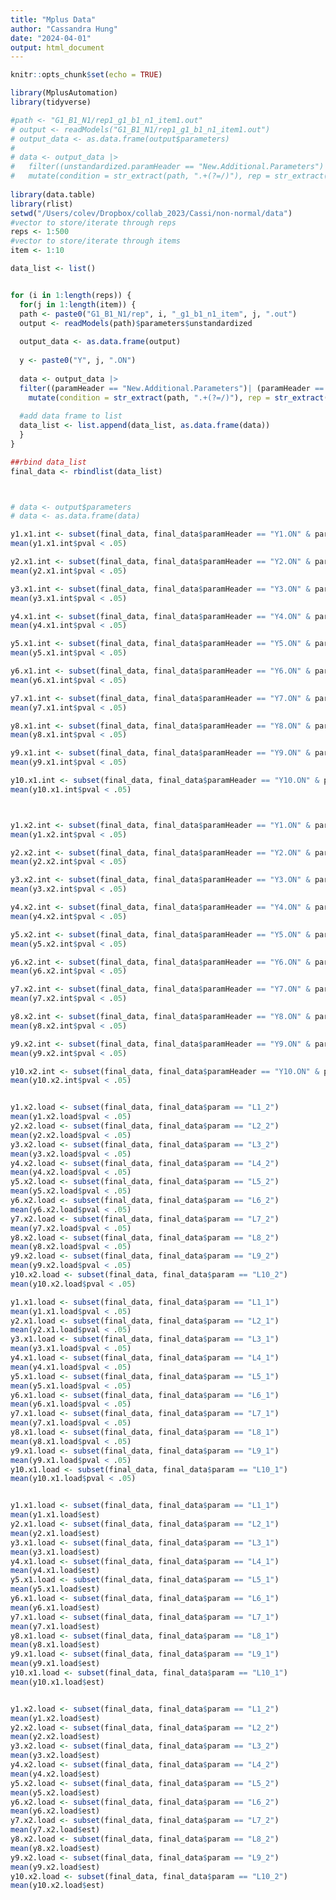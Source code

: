 ```yaml
---
title: "Mplus Data"
author: "Cassandra Hung"
date: "2024-04-01"
output: html_document
---
```


```r
knitr::opts_chunk$set(echo = TRUE)
```

```r

library(MplusAutomation)
library(tidyverse)

#path <- "G1_B1_N1/rep1_g1_b1_n1_item1.out"
# output <- readModels("G1_B1_N1/rep1_g1_b1_n1_item1.out")
# output_data <- as.data.frame(output$parameters)
# 
# data <- output_data |>
#   filter((unstandardized.paramHeader == "New.Additional.Parameters") | (unstandardized.paramHeader == "Y1.ON")) |>
#   mutate(condition = str_extract(path, ".+(?=/)"), rep = str_extract(path, "rep\\d+"), item = str_extract(path, "item\\d+"))
  
library(data.table) 
library(rlist)
setwd("/Users/colev/Dropbox/collab_2023/Cassi/non-normal/data")
#vector to store/iterate through reps
reps <- 1:500
#vector to store/iterate through items
item <- 1:10

data_list <- list()


for (i in 1:length(reps)) {
  for(j in 1:length(item)) {
  path <- paste0("G1_B1_N1/rep", i, "_g1_b1_n1_item", j, ".out")
  output <- readModels(path)$parameters$unstandardized
  
  output_data <- as.data.frame(output)
    
  y <- paste0("Y", j, ".ON")
    
  data <- output_data |>
  filter((paramHeader == "New.Additional.Parameters")| (paramHeader == y)) |>
    mutate(condition = str_extract(path, ".+(?=/)"), rep = str_extract(path, "(?<=rep)\\d+"), item = str_extract(path, "(?<=item)\\d+"))
    
  #add data frame to list
  data_list <- list.append(data_list, as.data.frame(data))
  }
}

##rbind data_list
final_data <- rbindlist(data_list)



# data <- output$parameters
# data <- as.data.frame(data)
```


```r

y1.x1.int <- subset(final_data, final_data$paramHeader == "Y1.ON" & param == "X1")
mean(y1.x1.int$pval < .05)

y2.x1.int <- subset(final_data, final_data$paramHeader == "Y2.ON" & param == "X1")
mean(y2.x1.int$pval < .05)

y3.x1.int <- subset(final_data, final_data$paramHeader == "Y3.ON" & param == "X1")
mean(y3.x1.int$pval < .05)

y4.x1.int <- subset(final_data, final_data$paramHeader == "Y4.ON" & param == "X1")
mean(y4.x1.int$pval < .05)

y5.x1.int <- subset(final_data, final_data$paramHeader == "Y5.ON" & param == "X1")
mean(y5.x1.int$pval < .05)

y6.x1.int <- subset(final_data, final_data$paramHeader == "Y6.ON" & param == "X1")
mean(y6.x1.int$pval < .05)

y7.x1.int <- subset(final_data, final_data$paramHeader == "Y7.ON" & param == "X1")
mean(y7.x1.int$pval < .05)

y8.x1.int <- subset(final_data, final_data$paramHeader == "Y8.ON" & param == "X1")
mean(y8.x1.int$pval < .05)

y9.x1.int <- subset(final_data, final_data$paramHeader == "Y9.ON" & param == "X1")
mean(y9.x1.int$pval < .05)

y10.x1.int <- subset(final_data, final_data$paramHeader == "Y10.ON" & param == "X1")
mean(y10.x1.int$pval < .05)



y1.x2.int <- subset(final_data, final_data$paramHeader == "Y1.ON" & param == "X2")
mean(y1.x2.int$pval < .05)

y2.x2.int <- subset(final_data, final_data$paramHeader == "Y2.ON" & param == "X2")
mean(y2.x2.int$pval < .05)

y3.x2.int <- subset(final_data, final_data$paramHeader == "Y3.ON" & param == "X2")
mean(y3.x2.int$pval < .05)

y4.x2.int <- subset(final_data, final_data$paramHeader == "Y4.ON" & param == "X2")
mean(y4.x2.int$pval < .05)

y5.x2.int <- subset(final_data, final_data$paramHeader == "Y5.ON" & param == "X2")
mean(y5.x2.int$pval < .05)

y6.x2.int <- subset(final_data, final_data$paramHeader == "Y6.ON" & param == "X2")
mean(y6.x2.int$pval < .05)

y7.x2.int <- subset(final_data, final_data$paramHeader == "Y7.ON" & param == "X2")
mean(y7.x2.int$pval < .05)

y8.x2.int <- subset(final_data, final_data$paramHeader == "Y8.ON" & param == "X2")
mean(y8.x2.int$pval < .05)

y9.x2.int <- subset(final_data, final_data$paramHeader == "Y9.ON" & param == "X2")
mean(y9.x2.int$pval < .05)

y10.x2.int <- subset(final_data, final_data$paramHeader == "Y10.ON" & param == "X2")
mean(y10.x2.int$pval < .05)


y1.x2.load <- subset(final_data, final_data$param == "L1_2")
mean(y1.x2.load$pval < .05)
y2.x2.load <- subset(final_data, final_data$param == "L2_2")
mean(y2.x2.load$pval < .05)
y3.x2.load <- subset(final_data, final_data$param == "L3_2")
mean(y3.x2.load$pval < .05)
y4.x2.load <- subset(final_data, final_data$param == "L4_2")
mean(y4.x2.load$pval < .05)
y5.x2.load <- subset(final_data, final_data$param == "L5_2")
mean(y5.x2.load$pval < .05)
y6.x2.load <- subset(final_data, final_data$param == "L6_2")
mean(y6.x2.load$pval < .05)
y7.x2.load <- subset(final_data, final_data$param == "L7_2")
mean(y7.x2.load$pval < .05)
y8.x2.load <- subset(final_data, final_data$param == "L8_2")
mean(y8.x2.load$pval < .05)
y9.x2.load <- subset(final_data, final_data$param == "L9_2")
mean(y9.x2.load$pval < .05)
y10.x2.load <- subset(final_data, final_data$param == "L10_2")
mean(y10.x2.load$pval < .05)

y1.x1.load <- subset(final_data, final_data$param == "L1_1")
mean(y1.x1.load$pval < .05)
y2.x1.load <- subset(final_data, final_data$param == "L2_1")
mean(y2.x1.load$pval < .05)
y3.x1.load <- subset(final_data, final_data$param == "L3_1")
mean(y3.x1.load$pval < .05)
y4.x1.load <- subset(final_data, final_data$param == "L4_1")
mean(y4.x1.load$pval < .05)
y5.x1.load <- subset(final_data, final_data$param == "L5_1")
mean(y5.x1.load$pval < .05)
y6.x1.load <- subset(final_data, final_data$param == "L6_1")
mean(y6.x1.load$pval < .05)
y7.x1.load <- subset(final_data, final_data$param == "L7_1")
mean(y7.x1.load$pval < .05)
y8.x1.load <- subset(final_data, final_data$param == "L8_1")
mean(y8.x1.load$pval < .05)
y9.x1.load <- subset(final_data, final_data$param == "L9_1")
mean(y9.x1.load$pval < .05)
y10.x1.load <- subset(final_data, final_data$param == "L10_1")
mean(y10.x1.load$pval < .05)


y1.x1.load <- subset(final_data, final_data$param == "L1_1")
mean(y1.x1.load$est)
y2.x1.load <- subset(final_data, final_data$param == "L2_1")
mean(y2.x1.load$est)
y3.x1.load <- subset(final_data, final_data$param == "L3_1")
mean(y3.x1.load$est)
y4.x1.load <- subset(final_data, final_data$param == "L4_1")
mean(y4.x1.load$est)
y5.x1.load <- subset(final_data, final_data$param == "L5_1")
mean(y5.x1.load$est)
y6.x1.load <- subset(final_data, final_data$param == "L6_1")
mean(y6.x1.load$est)
y7.x1.load <- subset(final_data, final_data$param == "L7_1")
mean(y7.x1.load$est)
y8.x1.load <- subset(final_data, final_data$param == "L8_1")
mean(y8.x1.load$est)
y9.x1.load <- subset(final_data, final_data$param == "L9_1")
mean(y9.x1.load$est)
y10.x1.load <- subset(final_data, final_data$param == "L10_1")
mean(y10.x1.load$est)


y1.x2.load <- subset(final_data, final_data$param == "L1_2")
mean(y1.x2.load$est)
y2.x2.load <- subset(final_data, final_data$param == "L2_2")
mean(y2.x2.load$est)
y3.x2.load <- subset(final_data, final_data$param == "L3_2")
mean(y3.x2.load$est)
y4.x2.load <- subset(final_data, final_data$param == "L4_2")
mean(y4.x2.load$est)
y5.x2.load <- subset(final_data, final_data$param == "L5_2")
mean(y5.x2.load$est)
y6.x2.load <- subset(final_data, final_data$param == "L6_2")
mean(y6.x2.load$est)
y7.x2.load <- subset(final_data, final_data$param == "L7_2")
mean(y7.x2.load$est)
y8.x2.load <- subset(final_data, final_data$param == "L8_2")
mean(y8.x2.load$est)
y9.x2.load <- subset(final_data, final_data$param == "L9_2")
mean(y9.x2.load$est)
y10.x2.load <- subset(final_data, final_data$param == "L10_2")
mean(y10.x2.load$est)





```